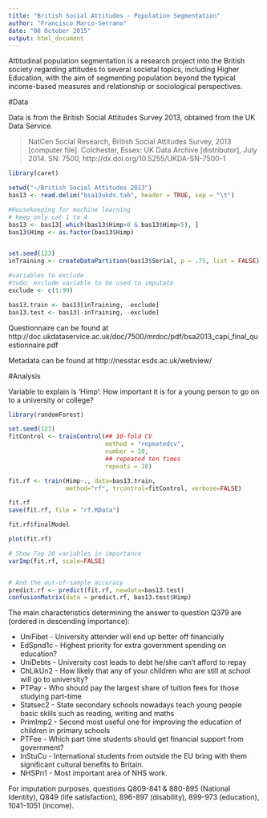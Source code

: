 ```yaml
---
title: "British Social Attitudes - Population Segmentation"
author: "Francisco Marco-Serrano"
date: "08 October 2015"
output: html_document
---
```


Attitudinal population segmentation is a research project into the British society regarding attitudes to several societal topics, including Higher Education, with the aim of segmenting population beyond the typical income-based measures and relationship or sociological perspectives.

#Data

Data is from the British Social Attitudes Survey 2013, obtained from the UK Data Service.

> NatCen Social Research, British Social Attitudes Survey, 2013 [computer file]. Colchester, Essex: UK Data Archive [distributor], July 2014. SN: 7500, http://dx.doi.org/10.5255/UKDA-SN-7500-1


```r
library(caret)

setwd("~/British Social Attitudes 2013")
bas13 <- read.delim("bsa13ukds.tab", header = TRUE, sep = "\t")

#Housekeeping for machine learning
# keep only cat 1 to 4
bas13 <- bas13[ which(bas13$Himp>0 & bas13$Himp<5), ]
bas13$Himp <- as.factor(bas13$Himp)


set.seed(123)
inTraining <- createDataPartition(bas13$Serial, p = .75, list = FALSE)

#variables to exclude
#todo: exclude variable to be used to imputate
exclude <- c(1:99)

bas13.train <- bas13[inTraining, -exclude]
bas13.test <- bas13[-inTraining, -exclude]

```

Questionnaire can be found at http://doc.ukdataservice.ac.uk/doc/7500/mrdoc/pdf/bsa2013_capi_final_questionnaire.pdf

Metadata can be found at http://nesstar.esds.ac.uk/webview/


#Analysis

Variable to explain is 'Himp': How important it is for a young person to go on to a university or college?

```r
library(randomForest)

set.seed(123)
fitControl <- trainControl(## 10-fold CV
                           method = "repeatedcv",
                           number = 10,
                           ## repeated ten times
                           repeats = 10)

fit.rf <- train(Himp~., data=bas13.train,
                method="rf", trcontrol=fitControl, verbose=FALSE)

fit.rf
save(fit.rf, file = "rf.RData")

fit.rf$finalModel

plot(fit.rf)

# Show Top 20 variables in importance
varImp(fit.rf, scale=FALSE)


# And the out-of-sample accuracy
predict.rf <- predict(fit.rf, newdata=bas13.test)
confusionMatrix(data = predict.rf, bas13.test$Himp)

```

The main characteristics determining the answer to question Q379 are (ordered in descending importance):

* UniFibet - University attender will end up better off financially
* EdSpnd1c - Highest priority for extra government spending on education?
* UniDebts - University cost leads to debt he/she can't afford to repay
* ChLikUn2 - How likely that any of your children who are still at school will go to university?
* PTPay - Who should pay the largest share of tuition fees for those studying part-time
* Statsec2 - State secondary schools nowadays teach young people basic skills such as reading, writing and maths
* PrimImp2 - Second most useful one for improving the education of children in primary schools
* PTFee - Which part time students should get financial support from government?
* InStuCu - International students from outside the EU bring with them significant cultural benefits to Britain.
* NHSPri1 - Most important area of NHS work.


For imputation purposes, questions Q809-841 & 880-895 (National Identity), Q849 (life satisfaction), 896-897 (disability), 899-973 (education), 1041-1051 (income).
